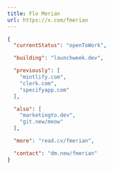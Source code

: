 ```yaml
---
title: Flo Merian
url: https://x.com/fmerian
---
```


```json
{
  "currentStatus": "openToWork",

  "building": "launchweek.dev",

  "previously": [
    "mintlify.com",
    "clerk.com",
    "specifyapp.com"
  ],

  "also": [
    "marketingto.dev",
    "git.new/meow"
  ],

  "more": "read.cv/fmerian",

  "contact": "dm.new/fmerian"
}
```
